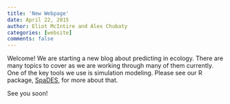 ```yaml
---
title: 'New Webpage'
date: April 22, 2015
author: Eliot McIntire and Alex Chubaty
categories: [website]
comments: false
---
```

Welcome! We are starting a new blog about predicting in ecology. There are many topics to cover as we are working through many of them currently. One of the key tools we use is simulation modeling. Please see our R package, [SpaDES](https://SpaDES.PredictiveEcology.org), for more about that.

See you soon!
